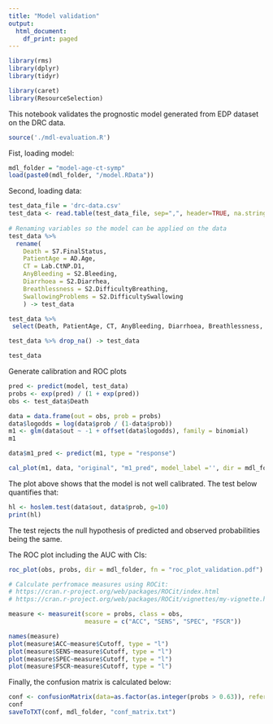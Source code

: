 ```yaml
---
title: "Model validation"
output:
  html_document:
    df_print: paged
---
```


```r
library(rms)
library(dplyr)
library(tidyr)

library(caret)
library(ResourceSelection)
```

This notebook validates the prognostic model generated from EDP dataset on the DRC data.

```r
source('./mdl-evaluation.R')
```

Fist, loading model:

```r
mdl_folder = "model-age-ct-symp"
load(paste0(mdl_folder, "/model.RData"))
```

Second, loading data:

```r
test_data_file = 'drc-data.csv' 
test_data <- read.table(test_data_file, sep=",", header=TRUE, na.strings="\\N")
  
# Renaming variables so the model can be applied on the data
test_data %>% 
  rename(
    Death = S7.FinalStatus,
    PatientAge = AD.Age,
    CT = Lab.CtNP.D1,
    AnyBleeding = S2.Bleeding,
    Diarrhoea = S2.Diarrhea,
    Breathlessness = S2.DifficultyBreathing, 
    SwallowingProblems = S2.DifficultySwallowing
    ) -> test_data

test_data %>%
 select(Death, PatientAge, CT, AnyBleeding, Diarrhoea, Breathlessness, SwallowingProblems) -> test_data

test_data %>% drop_na() -> test_data

test_data
```

Generate calibration and ROC plots

```r
pred <- predict(model, test_data)
probs <- exp(pred) / (1 + exp(pred))
obs <- test_data$Death

data = data.frame(out = obs, prob = probs)
data$logodds = log(data$prob / (1-data$prob))
m1 <- glm(data$out ~ -1 + offset(data$logodds), family = binomial)
m1

data$m1_pred <- predict(m1, type = "response")

cal_plot(m1, data, "original", "m1_pred", model_label ='', dir = mdl_folder, fn = "cal_plot_validation.pdf")
```

The plot above shows that the model is not well calibrated. The test below quantifies that:

```r
hl <- hoslem.test(data$out, data$prob, g=10)
print(hl)
```

The test rejects the null hypothesis of predicted and observed probabilities being the same.

The ROC plot including the AUC with CIs:

```r
roc_plot(obs, probs, dir = mdl_folder, fn = "roc_plot_validation.pdf")
```

```r

# Calculate perfromace measures using ROCit:
# https://cran.r-project.org/web/packages/ROCit/index.html
# https://cran.r-project.org/web/packages/ROCit/vignettes/my-vignette.html

measure <- measureit(score = probs, class = obs,
                     measure = c("ACC", "SENS", "SPEC", "FSCR"))

names(measure)
plot(measure$ACC~measure$Cutoff, type = "l")
plot(measure$SENS~measure$Cutoff, type = "l")
plot(measure$SPEC~measure$Cutoff, type = "l")
plot(measure$FSCR~measure$Cutoff, type = "l")
```

Finally, the confusion matrix is calculated below:

```r
conf <- confusionMatrix(data=as.factor(as.integer(probs > 0.63)), reference = as.factor(obs), positive = "1")
conf
saveToTXT(conf, mdl_folder, "conf_matrix.txt")
``` 